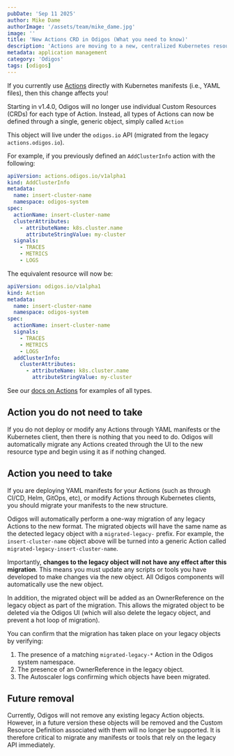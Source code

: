 ```yaml
---
pubDate: 'Sep 11 2025'
author: Mike Dame
authorImage: '/assets/team/mike_dame.jpg'
image: ''
title: 'New Actions CRD in Odigos (What you need to know)'
description: 'Actions are moving to a new, centralized Kubernetes resource.'
metadata: application management
category: 'Odigos'
tags: [odigos]
---
```


If you currently use [Actions](https://docs.odigos.io/pipeline/actions/introduction) directly with Kubernetes manifests
(i.e., YAML files), then this change affects you!

Starting in v1.4.0, Odigos will no longer use individual Custom Resources (CRDs) for each type of Action. Instead,
all types of Actions can now be defined through a single, generic object, simply called `Action`

This object will live under the `odigos.io` API (migrated from the legacy `actions.odigos.io`).

For example, if you previously defined an `AddClusterInfo` action with the following:

```yaml
apiVersion: actions.odigos.io/v1alpha1
kind: AddClusterInfo
metadata:
  name: insert-cluster-name
  namespace: odigos-system
spec:
  actionName: insert-cluster-name
  clusterAttributes:
    - attributeName: k8s.cluster.name
      attributeStringValue: my-cluster
  signals:
    - TRACES
    - METRICS
    - LOGS
```

The equivalent resource will now be:

```yaml
apiVersion: odigos.io/v1alpha1
kind: Action
metadata:
  name: insert-cluster-name
  namespace: odigos-system
spec:
  actionName: insert-cluster-name
  signals:
    - TRACES
    - METRICS
    - LOGS
  addClusterInfo:
    clusterAttributes:
      - attributeName: k8s.cluster.name
        attributeStringValue: my-cluster
```

See our [docs on Actions](https://docs.odigos.io/pipeline/actions/introduction) for examples of all types.

## Action you do not need to take

If you do not deploy or modify any Actions through YAML manifests or the Kubernetes client, then there is nothing that you need to do.
Odigos will automatically migrate any Actions created through the UI to the new resource type and begin using it as if nothing changed.

## Action you need to take

If you are deploying YAML manifests for your Actions (such as through CI/CD, Helm, GitOps, etc), or modify Actions through Kubernetes clients,
you should migrate your manifests to the new structure.

Odigos will automatically perform a one-way migration of any legacy Actions to the new format. The migrated objects
will have the same name as the detected legacy object with a `migrated-legacy-` prefix. For example, the
`insert-cluster-name` object above will be turned into a generic Action called `migrated-legacy-insert-cluster-name`.

Importantly, **changes to the legacy object will not have any effect after this migration**. This means you must update
any scripts or tools you have developed to make changes via the new object. All Odigos components will automatically
use the new object.

In addition, the migrated object will be added as an OwnerReference on the legacy object as part of the migration.
This allows the migrated object to be deleted via the Odigos UI (which will also delete the legacy object, and prevent
a hot loop of migration).

You can confirm that the migration has taken place on your legacy objects by verifying:

1. The presence of a matching `migrated-legacy-*` Action in the Odigos system namespace.
2. The presence of an OwnerReference in the legacy object.
3. The Autoscaler logs confirming which objects have been migrated.

## Future removal

Currently, Odigos will not remove any existing legacy Action objects. However, in a future version these objects
will be removed and the Custom Resource Definition associated with them will no longer be supported. It is therefore
critical to migrate any manifests or tools that rely on the legacy API immediately.
